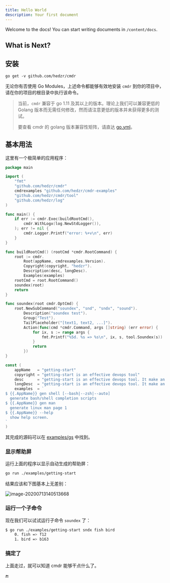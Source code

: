 ```yaml
---
title: Hello World
description: Your first document
---
```


Welcome to the docs! You can start writing documents in `/content/docs`.

## What is Next?

<Cards>
  <Card title="Learn more about Next.js" href="https://nextjs.org/docs" />
  <Card title="Learn more about Fumadocs" href="https://fumadocs.vercel.app" />
</Cards>

## 安装

`go get -v github.com/hedzr/cmdr`

无论你有否使用 Go Modules，上述命令都能够有效地安装 `cmdr` 到你的项目中，请在你的项目的根目录中执行该命令。

> 当前，`cmdr` 兼容于 go 1.11 及其以上的版本。理论上我们可以兼容更低的 Golang 版本而无需任何修改，然而请注意更低的版本并未获得更多的测试。
>
> 要查看 cmdr 的 golang 版本兼容性矩阵，请直达 [go.yml](https://github.com/hedzr/cmdr/blob/master/.github/workflows/go.yml)。

## 基本用法

这里有一个极简单的应用程序：

```go
package main

import (
	"fmt"
	"github.com/hedzr/cmdr"
	cmdrexamples "github.com/hedzr/cmdr-examples"
	"github.com/hedzr/cmdr/tool"
	"github.com/hedzr/log"
)

func main() {
	if err := cmdr.Exec(buildRootCmd(),
		cmdr.WithLogx(log.NewStdLogger()),
	); err != nil {
		cmdr.Logger.Printf("error: %+v\n", err)
	}
}

func buildRootCmd() (rootCmd *cmdr.RootCommand) {
	root := cmdr.
		Root(appName, cmdrexamples.Version).
		Copyright(copyright, "hedzr").
		Description(desc, longDesc).
		Examples(examples)
	rootCmd = root.RootCommand()
	soundex(root)
	return
}

func soundex(root cmdr.OptCmd) {
	root.NewSubCommand("soundex", "snd", "sndx", "sound").
		Description("soundex test").
		Group("Test").
		TailPlaceholder("[text1, text2, ...]").
		Action(func(cmd *cmdr.Command, args []string) (err error) {
			for ix, s := range args {
				fmt.Printf("%5d. %s => %s\n", ix, s, tool.Soundex(s))
			}
			return
		})
}

const (
	appName   = "getting-start"
	copyright = "getting-start is an effective devops tool"
	desc      = "getting-start is an effective devops tool. It make an demo application for `cmdr`."
	longDesc  = "getting-start is an effective devops tool. It make an demo application for `cmdr`."
	examples  = `
$ {{.AppName}} gen shell [--bash|--zsh|--auto]
  generate bash/shell completion scripts
$ {{.AppName}} gen man
  generate linux man page 1
$ {{.AppName}} --help
  show help screen.
`
)
```

其完成的源码可以在 [examples/gs](https://github.com/hedzr/cmdr-examples/blob/master/examples/getting-start) 中找到。

### 显示帮助屏

运行上面的程序以显示自动生成的帮助屏：

```bash
go run ./examples/getting-start
```

结果应该和下图基本上无差别：

![image-20200713140513668](/images/cmdr/HwWo1v2JczCEat7.png)

### 运行一个子命令

现在我们可以试试运行子命令 `soundex` 了：

```bash
$ go run ./examples/getting-start sndx fish bird
    0. fish => f12
    1. bird => b163
```

### 搞定了

上面走过，就可以知道 cmdr 能够干点什么了。

🔚
